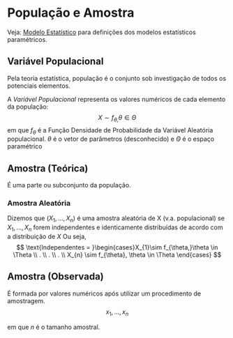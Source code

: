 # População e Amostra

Veja: [Modelo Estatístico](modelo-estatistico.qmd) para definições dos modelos estatísticos paramétricos.

## Variável Populacional {#sec-vp}

Pela teoria estatística, população é o conjunto sob investigação de todos os potenciais elementos.

A *Variável Populacional* representa os valores numéricos de cada elemento da população:
$$
X\sim f_{\theta,}\theta \in \Theta
$$
em que $f_\theta$ é a Função Densidade de Probabilidade da Variável Aleatória populacional. $\theta$ é o vetor de
parâmetros (desconhecido) e $\Theta$ é o espaço paramétrico

## Amostra (Teórica)

É uma parte ou subconjunto da população.

### Amostra Aleatória {#sec-aa}

Dizemos que $(X_{1},\dots,X_{n})$ é uma amostra aleatória de X (v.a. populacional) se $X_{1},\dots,X_{n}$ forem 
independentes e identicamente distribuídas de acordo com a distribuição de $X$
Ou seja, 
$$
\text{Independentes = }\begin{cases}X_{1}\sim f_{\theta,}\theta \in \Theta \\
. \\
. \\
. \\
X_{n} \sim f_{\theta}, \theta \in \Theta
\end{cases}
$$

## Amostra (Observada) {#sec-ao}

É formada por valores numéricos após utilizar um procedimento de amostragem.
$$
x_{1},\dots,x_{n}
$$

em que $n$ é o tamanho amostral.

